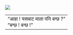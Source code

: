::: {#img .container}
![](images/p-5.jpg){fig-alt="\"आहा ! यसबाट माला पनि बन्छ ?\"\"बन्छ ! बन्छ !\"" fig-align="center"}
:::

::: {#html #body #p .container}
+-----------------------------------------------------------------------+
| "आहा ! यसबाट माला पनि बन्छ ?"\                                         |
| "बन्छ ! बन्छ !"                                                         |
+-----------------------------------------------------------------------+
:::
